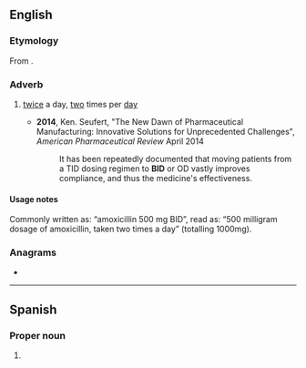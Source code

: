 {{also|bid|bíd|bîd|bið|-bid}}
==English==
{{wikipedia|dab=bid}}

===Etymology===
From {{bor|en|la|[[bis]] [[in]] [[diē]]}}.

===Adverb===
{{en-adv|-}}

# {{lb|en|pharmacology}} [[twice]] a day, [[two]] times per [[day]]
#* '''2014''', Ken. Seufert, "The New Dawn of Pharmaceutical Manufacturing: Innovative Solutions for Unprecedented Challenges", ''American Pharmaceutical Review'' April 2014
#*: It has been repeatedly documented that moving patients from a TID dosing regimen to '''BID''' or OD vastly improves compliance, and thus the medicine's effectiveness.

==== Usage notes ====
Commonly written as: “amoxicillin 500 mg BID”, read as: “500 milligram dosage of amoxicillin, taken two times a day” (totalling 1000mg).

===Anagrams===
* {{anagrams|en|a=bdi|DBI|DIB|Dib|IBD|IDB|dib}}

----

==Spanish==

===Proper noun===
{{head|es|proper noun}}

# {{initialism of|es|[[w:es:Banco Interamericano de Desarrollo|Banco Interamericano de Desarrollo]]||[[w:Inter-American Development Bank|Inter-American Development Bank]]}}